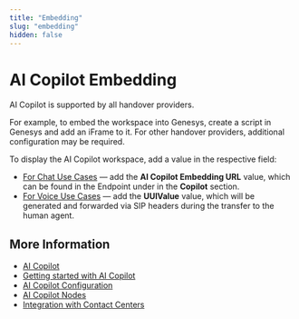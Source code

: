 ```yaml
---
title: "Embedding"
slug: "embedding"
hidden: false
---
```


# AI Copilot Embedding

AI Copilot is supported by all handover providers.

For example, to embed the workspace into Genesys, create a script in Genesys and add an iFrame to it. For other handover providers, additional configuration may be required.

To display the AI Copilot workspace, add a value in the respective field:

- [For Chat Use Cases](chat.mdx) — add the **AI Copilot Embedding URL** value, which can be found in the Endpoint under in the **Copilot** section.
- [For Voice Use Cases](voice/voice-overview.mdx) — add the **UUIValue** value, which will be generated and forwarded via SIP headers during the transfer to the human agent.

## More Information

- [AI Copilot](overview.mdx)
- [Getting started with AI Copilot](getting-started.mdx)
- [AI Copilot Configuration](configuration.mdx)
- [AI Copilot Nodes](../ai/build/node-reference/ai-copilot/overview.mdx)
- [Integration with Contact Centers](contact-center-integration.mdx)
